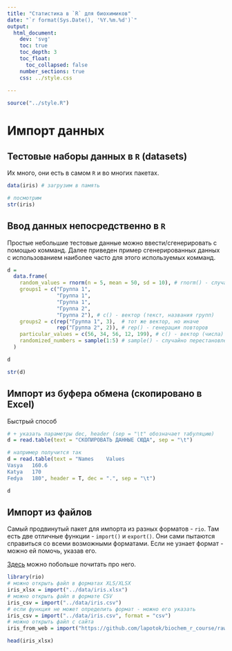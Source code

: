 ```yaml
---
title: "Статистика в `R` для биохимиков"
date: "`r format(Sys.Date(), '%Y.%m.%d')`"
output: 
  html_document:
    dev: 'svg'
    toc: true
    toc_depth: 3
    toc_float: 
      toc_collapsed: false
    number_sections: true
    css: ../style.css
    
---
```


```r
source("../style.R")
```

# Импорт данных

## Тестовые наборы данных в `R` (datasets)

Их много, они есть в самом `R` и во многих пакетах.

```r
data(iris) # загрузим в память

# посмотрим
str(iris)
```

## Ввод данных непосредственно в `R`

Простые небольшие тестовые данные можно ввести/сгенерировать с помощью комманд. Далее приведен пример сгенерированных данных с использованием наиболее часто для этого используемых комманд.

```r
d = 
  data.frame(
    random_values = rnorm(n = 5, mean = 50, sd = 10), # rnorm() - случайные числа
    groups1 = c("Группа 1", 
                "Группа 1", 
                "Группа 1", 
                "Группа 2", 
                "Группа 2"), # c() - вектор (текст, названия групп)
    groups2 = c(rep("Группа 1", 3),  # тот же вектор, но иначе
                rep("Группа 2", 2)), # rep() - генерация повторов
    particular_values = c(56, 34, 56, 12, 199), # c() - вектор (числа)
    randomized_numbers = sample(1:5) # sample() - случайно перестановленные числа 1-5
  )

d

str(d)
```

## Импорт из буфера обмена (скопировано в Excel)

Быстрый способ 

```r
# + указать параметры dec, header (sep = "\t" обозначает табуляцию)
d = read.table(text = "СКОПИРОВАТЬ ДАННЫЕ СЮДА", sep = "\t") 

# например получится так
d = read.table(text = "Names 	Values
Vasya	160.6
Katya	170
Fedya	180", header = T, dec = ".", sep = "\t")

d
```

## Импорт из файлов

Самый продвинутый пакет для импорта из разных форматов - `rio`. Там есть две отличные функции - `import()` и `export()`. Они сами пытаются справиться со всеми возможными форматами. Если не узнает формат - можно ей помочь, указав его. 

[Здесь](https://cran.r-project.org/web/packages/rio/vignettes/rio.html) можно побольше почитать про него.

```r
library(rio)
# можно открыть файл в форматах XLS/XLSX
iris_xlsx = import("../data/iris.xlsx")
# можно открыть файл в формате CSV
iris_csv = import("../data/iris.csv")
# если функция не может определить формат - можно его указать
iris_csv = import("../data/iris.csv", format = "csv")
# можно открыть файл с сайта
iris_from_web = import("https://github.com/lapotok/biochem_r_course/raw/master/data/iris.xlsx")

head(iris_xlsx)
```
